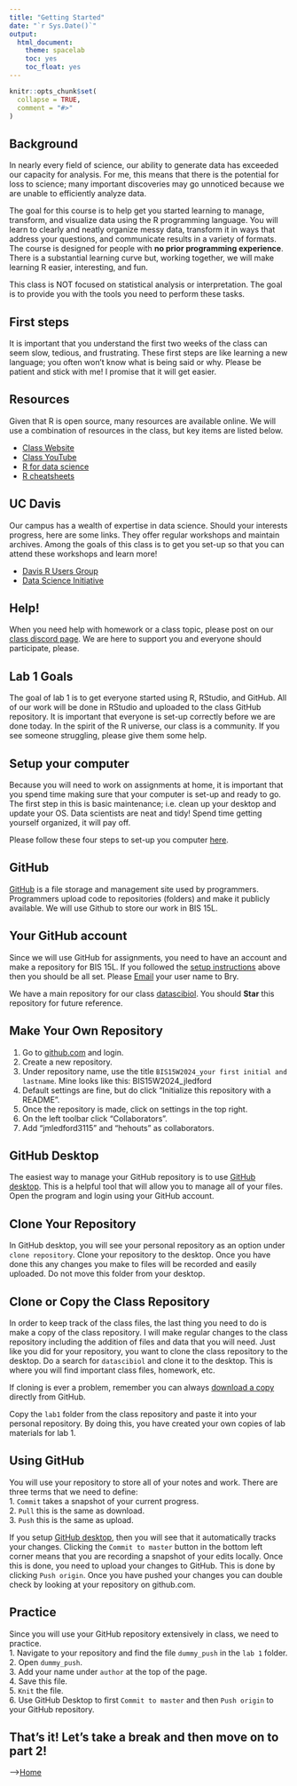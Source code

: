 ```yaml
---
title: "Getting Started"
date: "`r Sys.Date()`"
output:
  html_document:
    theme: spacelab
    toc: yes
    toc_float: yes
---
```


```r
knitr::opts_chunk$set(
  collapse = TRUE,
  comment = "#>"
)
```

## Background  
In nearly every field of science, our ability to generate data has exceeded our capacity for analysis. For me, this means that there is the potential for loss to science; many important discoveries may go unnoticed because we are unable to efficiently analyze data.  

The goal for this course is to help get you started learning to manage, transform, and visualize data using the R programming language. You will learn to clearly and neatly organize messy data, transform it in ways that address your questions, and communicate results in a variety of formats. The course is designed for people with **no prior programming experience**. There is a substantial learning curve but, working together, we will make learning R easier, interesting, and fun.  

This class is NOT focused on statistical analysis or interpretation. The goal is to provide you with the tools you need to perform these tasks.  

## First steps  
It is important that you understand the first two weeks of the class can seem slow, tedious, and frustrating. These first steps are like learning a new language; you often won't know what is being said or why. Please be patient and stick with me! I promise that it will get easier.  

## Resources  
Given that R is open source, many resources are available online. We will use a combination of resources in the class, but key items are listed below.  

- [Class Website](https://jmledford3115.github.io/datascibiol/)  
- [Class YouTube](https://www.youtube.com/channel/UCFX-MipGKF9jCEXaP-59BzQ)  
- [R for data science](https://r4ds.had.co.nz/)
- [R cheatsheets](https://posit.co/resources/cheatsheets/)

## UC Davis  
Our campus has a wealth of expertise in data science. Should your interests progress, here are some links. They offer regular workshops and maintain archives. Among the goals of this class is to get you set-up so that you can attend these workshops and learn more!  

- [Davis R Users Group](http://d-rug.github.io/)  
- [Data Science Initiative](http://dsi.ucdavis.edu/)  

## Help!  
When you need help with homework or a class topic, please post on our [class discord page](https://discord.gg/5Z8Scwhj). We are here to support you and everyone should participate, please.  

## Lab 1 Goals  
The goal of lab 1 is to get everyone started using R, RStudio, and GitHub. All of our work will be done in RStudio and uploaded to the class GitHub repository. It is important that everyone is set-up correctly before we are done today. In the spirit of the R universe, our class is a community. If you see someone struggling, please give them some help.  

## Setup your computer  
Because you will need to work on assignments at home, it is important that you spend time making sure that your computer is set-up and ready to go. The first step in this is basic maintenance; i.e. clean up your desktop and update your OS. Data scientists are neat and tidy! Spend time getting yourself organized, it will pay off.  

Please follow these four steps to set-up you computer [here](https://jmledford3115.github.io/datascibiol/setup.html).  

## GitHub  
[GitHub](http://www.github.com) is a file storage and management site used by programmers. Programmers upload code to repositories (folders) and make it publicly available. We will use Github to store our work in BIS 15L.  

## Your GitHub account  
Since we will use GitHub for assignments, you need to have an account and make a repository for BIS 15L. If you followed the [setup instructions](https://jmledford3115.github.io/datascibiol/setup.html) above then you should be all set. Please [Email](mailto:bymoore@ucdavis.edu) your user name to Bry.    

We have a main repository for our class [datascibiol](https://github.com/jmledford3115/datascibiol). You should **Star** this repository for future reference.  

## Make Your Own Repository  
1. Go to [github.com](www.github.com) and login.  
2. Create a new repository.  
3. Under repository name, use the title `BIS15W2024_your first initial and lastname`. Mine looks like this: BIS15W2024_jledford  
4. Default settings are fine, but do click "Initialize this repository with a README".    
5. Once the repository is made, click on settings in the top right.  
6. On the left toolbar click "Collaborators".  
7. Add "jmledford3115" and "hehouts" as collaborators.  

## GitHub Desktop  
The easiest way to manage your GitHub repository is to use [GitHub desktop](https://desktop.github.com/). This is a  helpful tool that will allow you to manage all of your files. Open the program and login using your GitHub account.  

## Clone Your Repository  
In GitHub desktop, you will see your personal repository as an option under `clone repository`. Clone your repository to the desktop. Once you have done this any changes you make to files will be recorded and easily uploaded. Do not move this folder from your desktop.  

## Clone or Copy the Class Repository
In order to keep track of the class files, the last thing you need to do is make a copy of the class repository. I will make regular changes to the class repository including the addition of files and data that you will need. Just like you did for your repository, you want to clone the class repository to the desktop. Do a search for `datascibiol` and clone it to the desktop. This is where you will find important class files, homework, etc.  

If cloning is ever a problem, remember you can always [download a copy](https://github.com/jmledford3115/datascibiol) directly from GitHub.

Copy the `lab1` folder from the class repository and paste it into your personal repository. By doing this, you have created your own copies of lab materials for lab 1.    

## Using GitHub  
You will use your repository to store all of your notes and work. There are three terms that we need to define:  
1. `Commit` takes a snapshot of your current progress.    
2. `Pull` this is the same as download.     
3. `Push` this is the same as upload.    

If you setup [GitHub desktop](https://desktop.github.com/), then you will see that it automatically tracks your changes. Clicking the `Commit to master` button in the bottom left corner means that you are recording a snapshot of your edits locally. Once this is done, you need to upload your changes to GitHub. This is done by clicking `Push origin`. Once you have pushed your changes you can double check by looking at your repository on github.com.    

## Practice  
Since you will use your GitHub repository extensively in class, we need to practice.  
1. Navigate to your repository and find the file `dummy_push` in the `lab 1` folder.   
2. Open `dummy_push`.  
3. Add your name under `author` at the top of the page.    
4. Save this file.  
5. `Knit` the file.    
6. Use GitHub Desktop to first `Commit to master` and then `Push origin` to your GitHub repository.    

## That's it! Let's take a break and then move on to part 2!

-->[Home](https://jmledford3115.github.io/datascibiol/)  
